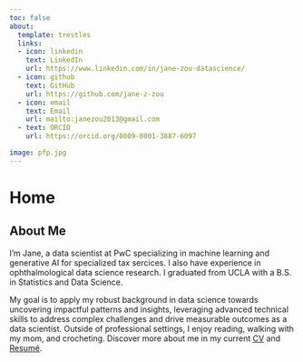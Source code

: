 ```yaml
---
toc: false
about: 
  template: trestles
  links: 
  - icon: linkedin
    text: LinkedIn
    url: https://www.linkedin.com/in/jane-zou-datascience/
  - icon: github
    text: GitHub
    url: https://github.com/jane-z-zou
  - icon: email
    text: Email
    url: mailto:janezou2013@gmail.com
  - text: ORCID 
    url: https://orcid.org/0009-0001-3887-6097

image: pfp.jpg
---
```


# Home

## About Me

I'm Jane, a data scientist at PwC specializing in machine learning and generative AI for specialized tax sercices. I also have experience in ophthalmological data science research. I graduated from UCLA with a B.S. in Statistics and Data Science.

My goal is to apply my robust background in data science towards uncovering impactful patterns and insights, leveraging advanced technical skills to address complex challenges and drive measurable outcomes as a data scientist. Outside of professional settings, I enjoy reading, walking with my mom, and crocheting. Discover more about me in my current [CV](/DOCS/CV.pdf "CV") and [Resumé](/DOCS/Zou,Jane Resume.pdf "Zou,Jane Resume").
